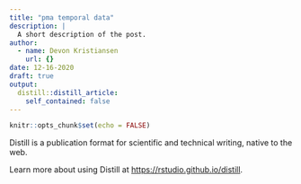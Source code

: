 ```yaml
---
title: "pma temporal data"
description: |
  A short description of the post.
author:
  - name: Devon Kristiansen
    url: {}
date: 12-16-2020
draft: true
output:
  distill::distill_article:
    self_contained: false
---
```



```r
knitr::opts_chunk$set(echo = FALSE)
```

Distill is a publication format for scientific and technical writing, native to the web.

Learn more about using Distill at <https://rstudio.github.io/distill>.


